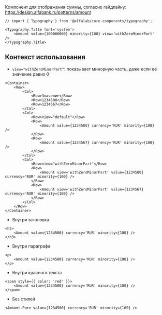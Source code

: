 Компонент для отображения суммы, согласно гайдлайну:
https://design.alfabank.ru/patterns/amount

```tsx live
// import { Typography } from '@alfalab/core-components/typography';

<Typography.Title font='system'>
    <Amount value={100000000} minority={100} view='withZeroMinorPart' />
</Typography.Title>
```

## Контекст использования

<!-- TODO: хотели таблицу которая показывает разницу -->

- `view="withZeroMinorPart"`: показывает минорную часть, даже если её значение равно 0

```tsx live
<Container>
    <Row>
        <Col>
            <Row>Значение</Row>
            <Row>1234500</Row>
            <Row>1234567</Row>
        </Col>
        <Col>
            <Row>view="default"</Row>
            <Row>
                <Amount value={1234500} currency='RUR' minority={100} />
            </Row>
            <Row>
                <Amount value={1234567} currency='RUR' minority={100} />
            </Row>
        </Col>
        <Col>
            <Row>view="withZeroMinorPart"</Row>
            <Row>
                <Amount view='withZeroMinorPart' value={1234500} currency='RUR' minority={100} />
            </Row>
            <Row>
                <Amount view='withZeroMinorPart' value={1234567} currency='RUR' minority={100} />
            </Row>
        </Col>
    </Row>
</Container>
```

- Внутри заголовка

```tsx live
<h3>
    <Amount value={1234500} currency='RUR' minority={100} />
</h3>
```

- Внутри параграфа

```tsx live
<p>
    <Amount value={1234500} currency='RUR' minority={100} />
</p>
```

- Внутри красного текста

```tsx live
<span style={{ color: 'red' }}>
    <Amount value={1234500} currency='RUR' minority={100} />
</span>
```

- Без стилей

```tsx live
<Amount.Pure value={1234500} currency='RUR' minority={100} />
```
